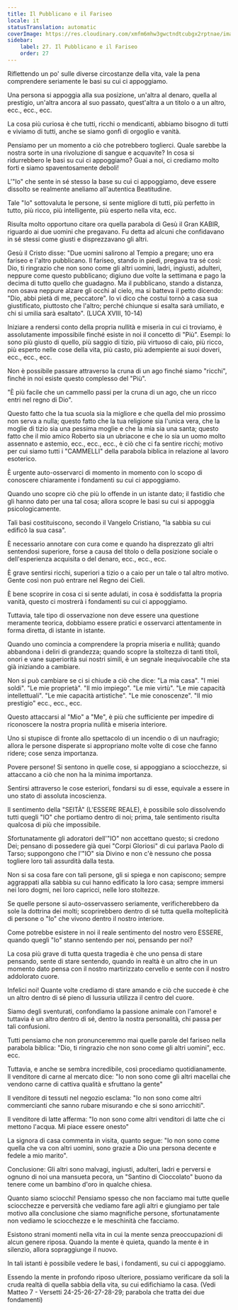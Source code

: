 ```yaml
---
title: Il Pubblicano e il Fariseo
locale: it
statusTranslation: automatic
coverImage: https://res.cloudinary.com/xmfm6mhw3gwctndtcubgx2rptnae/image/upload/v1740468922/small_cover_tratado_de_psicologia_revolucionaria_a4c0dca4e0.webp
sidebar:
    label: 27. Il Pubblicano e il Fariseo
    order: 27
---
```

Riflettendo un po' sulle diverse circostanze della vita, vale la pena comprendere seriamente le basi su cui ci appoggiamo.

Una persona si appoggia alla sua posizione, un'altra al denaro, quella al prestigio, un'altra ancora al suo passato, quest'altra a un titolo o a un altro, ecc., ecc., ecc.

La cosa più curiosa è che tutti, ricchi o mendicanti, abbiamo bisogno di tutti e viviamo di tutti, anche se siamo gonfi di orgoglio e vanità.

Pensiamo per un momento a ciò che potrebbero toglierci. Quale sarebbe la nostra sorte in una rivoluzione di sangue e acquavite? In cosa si ridurrebbero le basi su cui ci appoggiamo? Guai a noi, ci crediamo molto forti e siamo spaventosamente deboli!

L'"Io" che sente in sé stesso la base su cui ci appoggiamo, deve essere dissolto se realmente aneliamo all'autentica Beatitudine.

Tale "Io" sottovaluta le persone, si sente migliore di tutti, più perfetto in tutto, più ricco, più intelligente, più esperto nella vita, ecc.

Risulta molto opportuno citare ora quella parabola di Gesù il Gran KABIR, riguardo ai due uomini che pregavano. Fu detta ad alcuni che confidavano in sé stessi come giusti e disprezzavano gli altri.

Gesù il Cristo disse: "Due uomini salirono al Tempio a pregare; uno era fariseo e l'altro pubblicano. Il fariseo, stando in piedi, pregava tra sé così: Dio, ti ringrazio che non sono come gli altri uomini, ladri, ingiusti, adulteri, neppure come questo pubblicano; digiuno due volte la settimana e pago la decima di tutto quello che guadagno. Ma il pubblicano, stando a distanza, non osava neppure alzare gli occhi al cielo, ma si batteva il petto dicendo: "Dio, abbi pietà di me, peccatore". Io vi dico che costui tornò a casa sua giustificato, piuttosto che l'altro; perché chiunque si esalta sarà umiliato, e chi si umilia sarà esaltato". (LUCA XVIII, 10-14)

Iniziare a rendersi conto della propria nullità e miseria in cui ci troviamo, è assolutamente impossibile finché esiste in noi il concetto di "Più". Esempi: Io sono più giusto di quello, più saggio di tizio, più virtuoso di caio, più ricco, più esperto nelle cose della vita, più casto, più adempiente ai suoi doveri, ecc., ecc., ecc.

Non è possibile passare attraverso la cruna di un ago finché siamo "ricchi", finché in noi esiste questo complesso del "Più".

"È più facile che un cammello passi per la cruna di un ago, che un ricco entri nel regno di Dio".

Questo fatto che la tua scuola sia la migliore e che quella del mio prossimo non serva a nulla; questo fatto che la tua religione sia l'unica vera, che la moglie di tizio sia una pessima moglie e che la mia sia una santa; questo fatto che il mio amico Roberto sia un ubriacone e che io sia un uomo molto assennato e astemio, ecc., ecc., ecc., è ciò che ci fa sentire ricchi; motivo per cui siamo tutti i "CAMMELLI" della parabola biblica in relazione al lavoro esoterico.

È urgente auto-osservarci di momento in momento con lo scopo di conoscere chiaramente i fondamenti su cui ci appoggiamo.

Quando uno scopre ciò che più lo offende in un istante dato; il fastidio che gli hanno dato per una tal cosa; allora scopre le basi su cui si appoggia psicologicamente.

Tali basi costituiscono, secondo il Vangelo Cristiano, "la sabbia su cui edificò la sua casa".

È necessario annotare con cura come e quando ha disprezzato gli altri sentendosi superiore, forse a causa del titolo o della posizione sociale o dell'esperienza acquisita o del denaro, ecc., ecc., ecc.

È grave sentirsi ricchi, superiori a tizio o a caio per un tale o tal altro motivo. Gente così non può entrare nel Regno dei Cieli.

È bene scoprire in cosa ci si sente adulati, in cosa è soddisfatta la propria vanità, questo ci mostrerà i fondamenti su cui ci appoggiamo.

Tuttavia, tale tipo di osservazione non deve essere una questione meramente teorica, dobbiamo essere pratici e osservarci attentamente in forma diretta, di istante in istante.

Quando uno comincia a comprendere la propria miseria e nullità; quando abbandona i deliri di grandezza; quando scopre la stoltezza di tanti titoli, onori e vane superiorità sui nostri simili, è un segnale inequivocabile che sta già iniziando a cambiare.

Non si può cambiare se ci si chiude a ciò che dice: "La mia casa". "I miei soldi". "Le mie proprietà". "Il mio impiego". "Le mie virtù". "Le mie capacità intellettuali". "Le mie capacità artistiche". "Le mie conoscenze". "Il mio prestigio" ecc., ecc., ecc.

Questo attaccarsi al "Mio" a "Me", è più che sufficiente per impedire di riconoscere la nostra propria nullità e miseria interiore.

Uno si stupisce di fronte allo spettacolo di un incendio o di un naufragio; allora le persone disperate si appropriano molte volte di cose che fanno ridere; cose senza importanza.

Povere persone! Si sentono in quelle cose, si appoggiano a sciocchezze, si attaccano a ciò che non ha la minima importanza.

Sentirsi attraverso le cose esteriori, fondarsi su di esse, equivale a essere in uno stato di assoluta incoscienza.

Il sentimento della "SEITÀ" (L'ESSERE REALE), è possibile solo dissolvendo tutti quegli "IO" che portiamo dentro di noi; prima, tale sentimento risulta qualcosa di più che impossibile.

Sfortunatamente gli adoratori dell'"IO" non accettano questo; si credono Dei; pensano di possedere già quei "Corpi Gloriosi" di cui parlava Paolo di Tarso; suppongono che l'"IO" sia Divino e non c'è nessuno che possa togliere loro tali assurdità dalla testa.

Non si sa cosa fare con tali persone, gli si spiega e non capiscono; sempre aggrappati alla sabbia su cui hanno edificato la loro casa; sempre immersi nei loro dogmi, nei loro capricci, nelle loro stoltezze.

Se quelle persone si auto-osservassero seriamente, verificherebbero da sole la dottrina dei molti; scoprirebbero dentro di sé tutta quella molteplicità di persone o "Io" che vivono dentro il nostro interiore.

Come potrebbe esistere in noi il reale sentimento del nostro vero ESSERE, quando quegli "Io" stanno sentendo per noi, pensando per noi?

La cosa più grave di tutta questa tragedia è che uno pensa di stare pensando, sente di stare sentendo, quando in realtà è un altro che in un momento dato pensa con il nostro martirizzato cervello e sente con il nostro addolorato cuore.

Infelici noi! Quante volte crediamo di stare amando e ciò che succede è che un altro dentro di sé pieno di lussuria utilizza il centro del cuore.

Siamo degli sventurati, confondiamo la passione animale con l'amore! e tuttavia è un altro dentro di sé, dentro la nostra personalità, chi passa per tali confusioni.

Tutti pensiamo che non pronunceremmo mai quelle parole del fariseo nella parabola biblica: "Dio, ti ringrazio che non sono come gli altri uomini", ecc. ecc.

Tuttavia, e anche se sembra incredibile, così procediamo quotidianamente. Il venditore di carne al mercato dice: "Io non sono come gli altri macellai che vendono carne di cattiva qualità e sfruttano la gente"

Il venditore di tessuti nel negozio esclama: "Io non sono come altri commercianti che sanno rubare misurando e che si sono arricchiti".

Il venditore di latte afferma: "Io non sono come altri venditori di latte che ci mettono l'acqua. Mi piace essere onesto"

La signora di casa commenta in visita, quanto segue: "Io non sono come quella che va con altri uomini, sono grazie a Dio una persona decente e fedele a mio marito".

Conclusione: Gli altri sono malvagi, ingiusti, adulteri, ladri e perversi e ognuno di noi una mansueta pecora, un "Santino di Cioccolato" buono da tenere come un bambino d'oro in qualche chiesa.

Quanto siamo sciocchi! Pensiamo spesso che non facciamo mai tutte quelle sciocchezze e perversità che vediamo fare agli altri e giungiamo per tale motivo alla conclusione che siamo magnifiche persone, sfortunatamente non vediamo le sciocchezze e le meschinità che facciamo.

Esistono strani momenti nella vita in cui la mente senza preoccupazioni di alcun genere riposa. Quando la mente è quieta, quando la mente è in silenzio, allora sopraggiunge il nuovo.

In tali istanti è possibile vedere le basi, i fondamenti, su cui ci appoggiamo.

Essendo la mente in profondo riposo ulteriore, possiamo verificare da soli la cruda realtà di quella sabbia della vita, su cui edifichiamo la casa. (Vedi Matteo 7 - Versetti 24-25-26-27-28-29; parabola che tratta dei due fondamenti)


